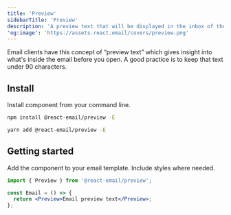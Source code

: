 ```yaml
---
title: 'Preview'
sidebarTitle: 'Preview'
description: 'A preview text that will be displayed in the inbox of the recipient.'
'og:image': 'https://assets.react.email/covers/preview.png'
---
```



<Info>
  Email clients have this concept of “preview text” which gives insight into
  what's inside the email before you open. A good practice is to keep that text
  under 90 characters.
</Info>

## Install

Install component from your command line.

<CodeGroup>

```sh npm
npm install @react-email/preview -E
```

```sh yarn
yarn add @react-email/preview -E
```

</CodeGroup>

## Getting started

Add the component to your email template. Include styles where needed.

```jsx
import { Preview } from '@react-email/preview';

const Email = () => {
  return <Preview>Email preview text</Preview>;
};
```

<Support />
